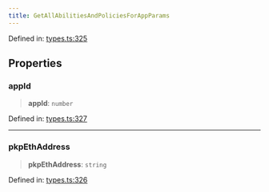 ```yaml
---
title: GetAllAbilitiesAndPoliciesForAppParams
---
```


Defined in: [types.ts:325](https://github.com/LIT-Protocol/Vincent/blob/4f61b0b06d818c2273457b0cc8a4e68ed21a72ed/packages/libs/contracts-sdk/src/types.ts#L325)

## Properties

### appId

> **appId**: `number`

Defined in: [types.ts:327](https://github.com/LIT-Protocol/Vincent/blob/4f61b0b06d818c2273457b0cc8a4e68ed21a72ed/packages/libs/contracts-sdk/src/types.ts#L327)

***

### pkpEthAddress

> **pkpEthAddress**: `string`

Defined in: [types.ts:326](https://github.com/LIT-Protocol/Vincent/blob/4f61b0b06d818c2273457b0cc8a4e68ed21a72ed/packages/libs/contracts-sdk/src/types.ts#L326)
